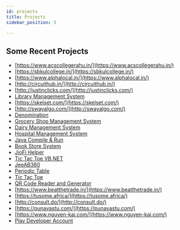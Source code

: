 ```yaml
---
id: projects
title: Projects
sidebar_position: 3

---
```


## Some Recent Projects

* [https://www.acscollegerahu.in/](https://www.acscollegerahu.in/)
* [https://sbkulcollege.in/](https://sbkulcollege.in/)
* [https://www.alphalocal.in/](https://www.alphalocal.in/)
* [http://circuithub.in/](http://circuithub.in/)
* [http://justinclicks.com/](http://justinclicks.com/)
* [Library Management System](https://www.youtube.com/watch?v=uUTSlR4_u68)
* [https://skelset.com/](https://skelset.com/)
* [http://swayalgo.com/](http://swayalgo.com/)
* [Denomination](https://play.google.com/store/apps/details?id=com.justinclicks.denomination&hl=en_IN&gl=US)
* [Grocery Shop Management System](https://www.youtube.com/watch?v=Y5iD7DEz9GE)
* [Dairy Management System](https://www.youtube.com/watch?v=Q77TwteCeLA)
* [Hospital Management System](https://www.youtube.com/watch?v=xCcWizlaAk4)
* [Java Compile & Run](https://www.youtube.com/watch?v=kO0_j7VGLs8)
* [Book Store System](https://www.youtube.com/watch?v=9gBfm6FtnMI)
* [JioFi Helper](https://www.youtube.com/watch?v=Ay0XiWDIT_s)
* [Tic Tac Toe VB.NET](https://www.youtube.com/watch?v=HuHevUAhmQM)
* [JeeAB360](https://play.google.com/store/apps/details?id=com.adarshbarnwal.notesapp&hl=en_IN&gl=US)
* [Periodic Table](https://play.google.com/store/apps/details?id=com.justinclicks.periodictable&hl=en_IN&gl=US)
* [Tic Tac Toe](https://play.google.com/store/apps/details?id=com.justinclicks.tictactoe&hl=en_IN&gl=US)
* [QR Code Reader and Generator](https://play.google.com/store/apps/details?id=com.justinclicks.qrcodereader&hl=en_IN&gl=US)
* [https://www.beatthetrade.in/](https://www.beatthetrade.in/)
* [https://tusome.africa/](https://tusome.africa/)
* [http://consult.do/](http://consult.do/)
* [https://punavastu.com/](https://punavastu.com/)
* [https://www.nguyen-kai.com/](https://www.nguyen-kai.com/)
* [Play Developer Account](https://play.google.com/store/apps/developer?id=JustInClicks.com&hl=en_IN&gl=US)


